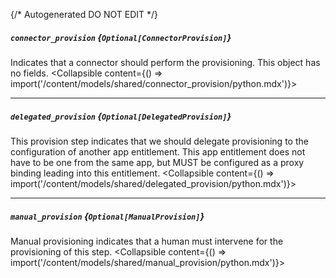 {/* Autogenerated DO NOT EDIT  */}

##### `connector_provision` *{`Optional[ConnectorProvision]`}*
Indicates that a connector should perform the provisioning. This object has no fields.
<Collapsible content={() => import('/content/models/shared/connector_provision/python.mdx')}>
</Collapsible>

---
##### `delegated_provision` *{`Optional[DelegatedProvision]`}*
This provision step indicates that we should delegate provisioning to the configuration of another app entitlement. This app entitlement does not have to be one from the same app, but MUST be configured as a proxy binding leading into this entitlement.
<Collapsible content={() => import('/content/models/shared/delegated_provision/python.mdx')}>
</Collapsible>

---
##### `manual_provision` *{`Optional[ManualProvision]`}*
Manual provisioning indicates that a human must intervene for the provisioning of this step.
<Collapsible content={() => import('/content/models/shared/manual_provision/python.mdx')}>
</Collapsible>


